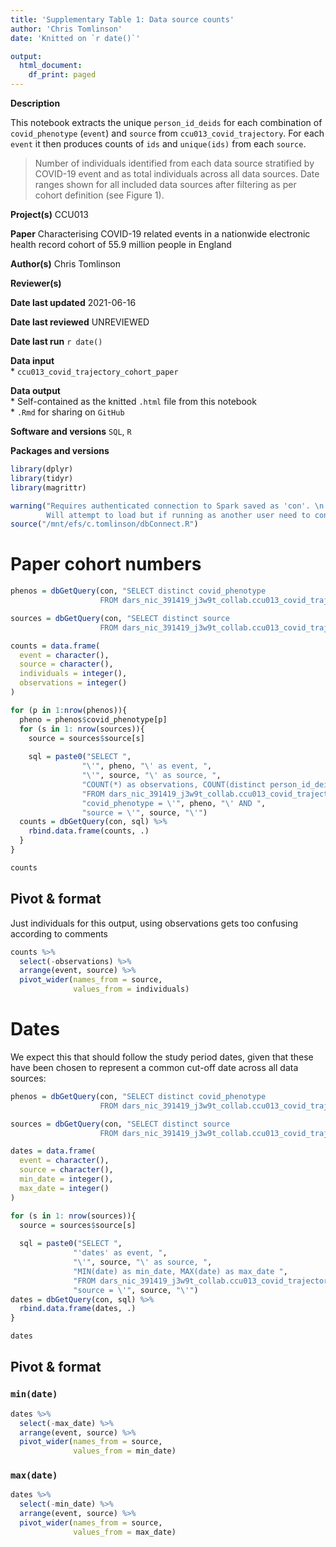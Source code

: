 ```yaml
---
title: 'Supplementary Table 1: Data source counts'
author: 'Chris Tomlinson'
date: 'Knitted on `r date()`'

output:
  html_document:
    df_print: paged
---
```



**Description** 

This notebook extracts the unique `person_id_deids` for each combination of `covid_phenotype` (`event`) and `source` from `ccu013_covid_trajectory`. For each `event` it then produces counts of `ids` and `unique(ids)` from each `source`.

> Number of individuals identified from each data source stratified by COVID-19 event and as total individuals across all data sources. Date ranges shown for all included data sources after filtering as per cohort definition (see Figure 1).

  
**Project(s)** CCU013

**Paper** Characterising COVID-19 related events in a nationwide electronic health record cohort of 55.9 million people in England
 
**Author(s)** Chris Tomlinson
 
**Reviewer(s)** 
 
**Date last updated** 2021-06-16
 
**Date last reviewed** UNREVIEWED
 
**Date last run** `r date()`
 
**Data input**  
* `ccu013_covid_trajectory_cohort_paper`


**Data output**  
* Self-contained as the knitted `.html` file from this notebook  
* `.Rmd` for sharing on `GitHub`  

**Software and versions** `SQL`, `R`
 
**Packages and versions**
```r
library(dplyr)
library(tidyr)
library(magrittr)

warning("Requires authenticated connection to Spark saved as 'con'. \n
        Will attempt to load but if running as another user need to configure connection manually.")
source("/mnt/efs/c.tomlinson/dbConnect.R")
```
# Paper cohort numbers
```r
phenos = dbGetQuery(con, "SELECT distinct covid_phenotype
                    FROM dars_nic_391419_j3w9t_collab.ccu013_covid_trajectory_paper_cohort")

sources = dbGetQuery(con, "SELECT distinct source
                    FROM dars_nic_391419_j3w9t_collab.ccu013_covid_trajectory_paper_cohort")

counts = data.frame(
  event = character(),
  source = character(),
  individuals = integer(),
  observations = integer()
)

for (p in 1:nrow(phenos)){
  pheno = phenos$covid_phenotype[p]
  for (s in 1: nrow(sources)){
    source = sources$source[s]
    
    sql = paste0("SELECT ",
                "\'", pheno, "\' as event, ",
                "\'", source, "\' as source, ",
                "COUNT(*) as observations, COUNT(distinct person_id_deid) as individuals ",
                "FROM dars_nic_391419_j3w9t_collab.ccu013_covid_trajectory_paper_cohort WHERE ",
                "covid_phenotype = \'", pheno, "\' AND ",
                "source = \'", source, "\'")
  counts = dbGetQuery(con, sql) %>% 
    rbind.data.frame(counts, .)
  }
}

counts
```
## Pivot & format
Just individuals for this output, using observations gets too confusing according to comments
```r
counts %>% 
  select(-observations) %>% 
  arrange(event, source) %>% 
  pivot_wider(names_from = source, 
              values_from = individuals)
```

# Dates
We expect this that should follow the study period dates, given that these have been chosen to represent a common cut-off date across all data sources:
```r
phenos = dbGetQuery(con, "SELECT distinct covid_phenotype
                    FROM dars_nic_391419_j3w9t_collab.ccu013_covid_trajectory_paper_cohort")

sources = dbGetQuery(con, "SELECT distinct source
                    FROM dars_nic_391419_j3w9t_collab.ccu013_covid_trajectory_paper_cohort")

dates = data.frame(
  event = character(),
  source = character(),
  min_date = integer(),
  max_date = integer()
)

for (s in 1: nrow(sources)){
  source = sources$source[s]
  
  sql = paste0("SELECT ",
              "'dates' as event, ",
              "\'", source, "\' as source, ",
              "MIN(date) as min_date, MAX(date) as max_date ",
              "FROM dars_nic_391419_j3w9t_collab.ccu013_covid_trajectory_paper_cohort WHERE ",
              "source = \'", source, "\'")
dates = dbGetQuery(con, sql) %>% 
  rbind.data.frame(dates, .)
}

dates
```

## Pivot & format
### `min(date)`
```r
dates %>% 
  select(-max_date) %>% 
  arrange(event, source) %>% 
  pivot_wider(names_from = source, 
              values_from = min_date)
```
### `max(date)`
```r
dates %>% 
  select(-min_date) %>% 
  arrange(event, source) %>% 
  pivot_wider(names_from = source, 
              values_from = max_date)
```